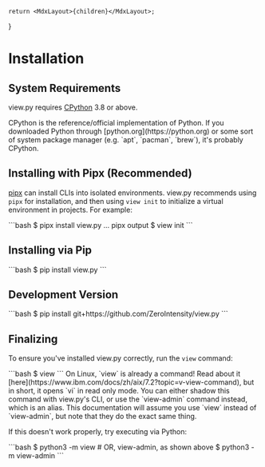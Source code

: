 
    return <MdxLayout>{children}</MdxLayout>;
}

# Installation

## System Requirements

view.py requires [CPython](https://python.org/downloads/) 3.8 or above.

<Admonition level="question" title="What is CPython?">
    CPython is the reference/official implementation of Python. If you downloaded Python through [python.org](https://python.org) or some sort of system package manager (e.g. `apt`, `pacman`, `brew`), it's probably CPython.
</Admonition>

## Installing with Pipx (Recommended)

[pipx](https://pipx.pypa.io/stable/) can install CLIs into isolated environments. view.py recommends using `pipx` for installation, and then using `view init` to initialize a virtual environment in projects. For example:

<Codeblock fileName="bash">
```bash
$ pipx install view.py
... pipx output
$ view init
```
</Codeblock>

## Installing via Pip

<Codeblock fileName="bash">
```bash
$ pip install view.py
```
</Codeblock>


## Development Version

<Codeblock fileName="bash">
```bash
$ pip install git+https://github.com/ZeroIntensity/view.py
```
</Codeblock>

## Finalizing

To ensure you've installed view.py correctly, run the `view` command:

<Codeblock fileName="bash">
```bash
$ view
```
</Codeblock>

<Admonition level="danger" title="Linux Problem">
    On Linux, `view` is already a command! Read about it [here](https://www.ibm.com/docs/zh/aix/7.2?topic=v-view-command), but in short, it opens `vi` in read only mode. You can either shadow this command with view.py's CLI, or use the `view-admin` command instead, which is an alias. This documentation will assume you use `view` instead of `view-admin`, but note that they do the exact same thing.
</Admonition>

If this doesn't work properly, try executing via Python:

<Codeblock fileName="bash">
```bash
$ python3 -m view
# OR, view-admin, as shown above
$ python3 -m view-admin
```
</Codeblock>
